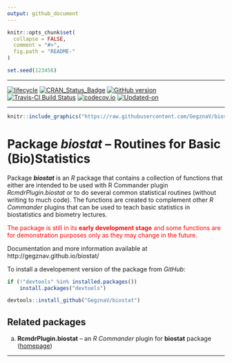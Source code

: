 ```yaml
---
output: github_document
---
```


<!-- README.md is generated from README.Rmd. Please edit that file -->
 
```r
knitr::opts_chunk$set(
  collapse = FALSE,
  comment = "#>",
  fig.path = "README-"
)

set.seed(123456)
```

***

[![lifecycle](https://img.shields.io/badge/lifecycle-experimental-orange.svg)](https://www.tidyverse.org/lifecycle/#experimental)
[![CRAN_Status_Badge](http://www.r-pkg.org/badges/version/biostat)](https://cran.r-project.org/package=biostat)
[![GitHub version](https://img.shields.io/badge/GitHub-v`r packageVersion("biostat")`-brightgreen.svg)](https://github.com/GegznaV/biostat)
[![Travis-CI Build Status](https://travis-ci.org/GegznaV/biostat.png?branch=master)](https://travis-ci.org/GegznaV/biostat)
[![codecov.io](https://codecov.io/github/GegznaV/biostat/coverage.svg?branch=master)](https://codecov.io/github/GegznaV/biostat?branch=master)
[![Updated-on](https://img.shields.io/badge/Updated%20on-`r gsub('-', '--', Sys.Date())`-yellowgreen.svg)](/commits/master)

***

```r
knitr::include_graphics("https://raw.githubusercontent.com/GegznaV/biostat/master/docs/logo.png")
```


Package **_biostat_** – Routines for Basic (Bio)Statistics
==============================================================================

Package **_biostat_** is an *R* package that contains a collection of functions that either are intended to be used with R Commander plugin *RcmdrPlugin.biostat* or to do several common statistical routines (without writing to much code). The functions are created to complement other *R Commander* plugins that can be used to teach basic statistics in biostatistics and biometry lectures. 
 
<font color="red">
The package is still in its **early development stage** and some functions are for demonstration purposes only as they may change in the future.
</font>

Documentation and more information available at http://gegznav.github.io/biostat/


<!-- ## Install package -->

<!-- To install a released version of the package from *CRAN*: -->
<!-- ```{r, eval=FALSE} -->
<!-- install.packages("biostat") -->
<!-- ``` -->

To install a developement version of the package from *GitHub*:

```r
if (!"devtools" %in% installed.packages()) 
    install.packages("devtools")

devtools::install_github("GegznaV/biostat")
```

<!-- *** -->

## Related packages

<!-- Other related packages are *R Commander* (*Rcmdr*) plugins: -->

a. **RcmdrPlugin.biostat** -- an *R Commander* plugin for **biostat** package ([homepage](https://gegznav.github.io/RcmdrPlugin.biostat/))

<!-- b. **RcmdrPlugin.EZR.2** -- an *R Commander* plugin for the most common statistical analyses (the same as *RcmdrPlugin.EZR*, except that *RcmdrPlugin.EZR.2* does not modify original *Rcmdr* menu so dramatically); -->
<!-- c. **RcmdrPlugin.KMggplot2** -- an *R Commander* plugin for *ggplot2* graphics. -->


<!-- To install these packages, use the following code: -->


<!-- ```{r Install other packages, eval=FALSE} -->
<!-- # RcmdrPlugin.biostat -->
<!-- devtools::install_github("GegznaV/RcmdrPlugin.biostat") -->

<!-- # RcmdrPlugin.EZR.2 -->
<!-- devtools::install_github("GegznaV/RcmdrPlugin.EZR@unmodified_Rcmdr_menu") -->

<!-- # RcmdrPlugin.KMggplot2 -->
<!-- install.packages("RcmdrPlugin.KMggplot2") -->
<!-- ``` -->

<!--  <p align="right"> </p>     -->

***
